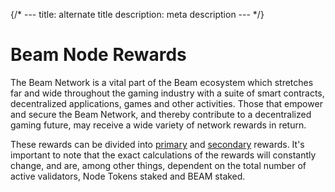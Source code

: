 {/* ---
title: alternate title
description: meta description
--- */}

# Beam Node Rewards

The Beam Network is a vital part of the Beam ecosystem which stretches far and wide throughout the gaming industry with a suite of smart contracts, decentralized applications, games and other activities. Those that empower and secure the Beam Network, and thereby contribute to a decentralized gaming future, may receive a wide variety of network rewards in return.

These rewards can be divided into [primary](/nodes/rewards/primary) and [secondary](/nodes/rewards/primary) rewards. It's important to note that the exact calculations of the rewards will constantly change, and are, among other things, dependent on the total number of active validators, Node Tokens staked and BEAM staked.
